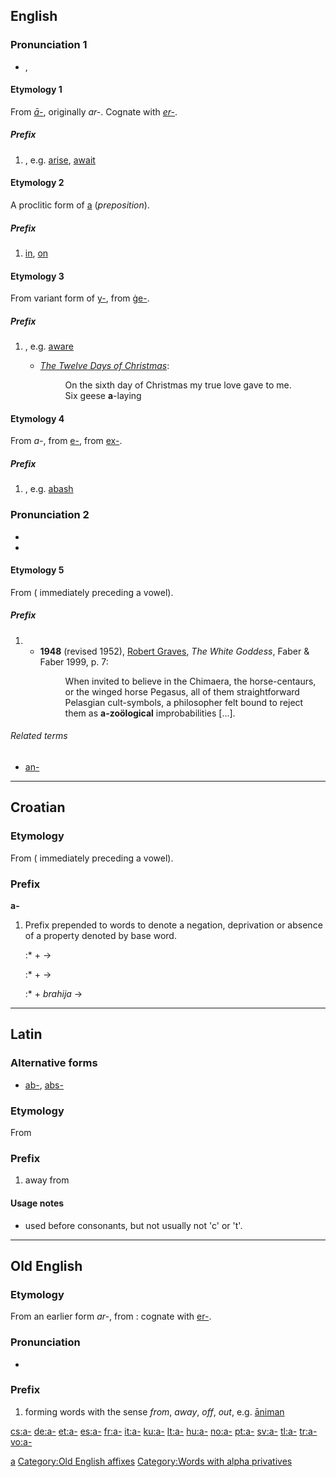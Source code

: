 {{see|Appendix:Variations of "a"}}
==English==

===Pronunciation 1===
* {{IPA|/ə/}}, {{SAMPA|/@/}}

====Etymology 1====
{{rfc-level|Etymology not at level 3}}
From {{OE.}} ''[[#Old English|ā-]]'', originally ''ar-''.  Cognate with {{G.}} ''[[er-]]''.

=====Prefix=====
{{infl|en|prefix}}  {{no longer productive}}

# {{non-gloss definition|forming verbs with the sense ''away'', ''from'', ''out''}}, e.g. [[arise]], [[await]]

====Etymology 2====
A proclitic form of [[a]] (''preposition'').

=====Prefix=====
{{infl|en|prefix}} {{no longer productive}}

# [[in]], [[on]]

====Etymology 3====
From {{ME.}} variant form of [[y-]], from {{OE.}} [[ge-|ġe-]].

=====Prefix=====
{{infl|en|prefix}}  {{no longer productive}}

# {{non-gloss definition|representing the Anglo-Saxon intensifying prefix, sometimes with little change in meaning}}, e.g. [[aware]]
#* ''[[w:The Twelve Days of Christmas (song)|The Twelve Days of Christmas]]'':
#*: On the sixth day of Christmas my true love gave to me.
#*: Six geese '''a'''-laying

====Etymology 4====
From {{AF.}} ''a-'', from {{OF.}} [[e-]], from {{L.}} [[ex-]].

=====Prefix=====
{{infl|en|prefix}}  {{no longer productive}}

# {{non-gloss definition|forming words with the sense of ''wholly'', ''out''}}, e.g. [[abash]]

===Pronunciation 2===
* {{IPA|/ə/|/eɪ/}}
* {{SAMPA|/@/|/eI/}}

====Etymology 5====
From {{AGr.}} {{term|sc=polytonic|ἀ-|tr=a-|lang=grc}} ({{term|sc=polytonic|ἀν-|tr=an-|lang=grc}} immediately preceding a vowel).

=====Prefix=====
{{infl|en|prefix}}

# {{non-gloss definition|Forming words denoting absence or lack, e.g. [[abyss]], [[amoral]], usually with stems beginning with [[consonants]].}}
#* '''1948''' (revised 1952), [[w:Robert Graves|Robert Graves]], ''The White Goddess'', Faber & Faber 1999, p. 7:
#*: When invited to believe in the Chimaera, the horse-centaurs, or the winged horse Pegasus, all of them straightforward Pelasgian cult-symbols, a philosopher felt bound to reject them as '''a-zoölogical''' improbabilities [...].

======Related terms======
* [[an-]]

----

==Croatian==

===Etymology===
From {{AGr.|hr}} {{term|sc=polytonic|ἀ-|tr=a-|lang=grc}} ({{term|sc=polytonic|ἀν-|tr=an-|lang=grc}} immediately preceding a vowel).

===Prefix===
'''a-'''

# Prefix prepended to words to denote a negation, deprivation or absence of a property denoted by base word.
#:* {{term|a-|lang=hr}} + {{term|socijalan|lang=hr}} &rarr; {{term|asocijalan|lang=hr}}
#:* {{term|a-|lang=hr}} + {{term|simetrija|lang=hr}} &rarr; {{term|asimetrija|lang=hr}}
#:* {{term|a-|lang=hr}} + ''brahija'' &rarr; {{term|abrahija|lang=hr}}

[[Category:Croatian prefixes|a]]

----

==Latin==

===Alternative forms===
*[[ab-]], [[abs-]]

===Etymology===
From {{term|ab||lang=la|away from}}

===Prefix===
{{infl|la|prefix}}

# away from

====Usage notes====
* used before consonants, but not usually not 'c' or 't'.

----

==Old English==

===Etymology===
From an earlier form ''ar-'', from {{Ger.}}: cognate with {{G.}} [[er-]].

===Pronunciation===
* {{IPA|/ɑː/}}

===Prefix===
{{unicode|'''ā-'''}}

# forming words with the sense ''from'', ''away'', ''off'', ''out'', e.g. [[animan|āniman]]

[[Category:Old English affixes]]
[[Category:Words with alpha privatives]]

[[cs:a-]]
[[de:a-]]
[[et:a-]]
[[es:a-]]
[[fr:a-]]
[[it:a-]]
[[ku:a-]]
[[lt:a-]]
[[hu:a-]]
[[no:a-]]
[[pt:a-]]
[[sv:a-]]
[[tl:a-]]
[[tr:a-]]
[[vo:a-]]